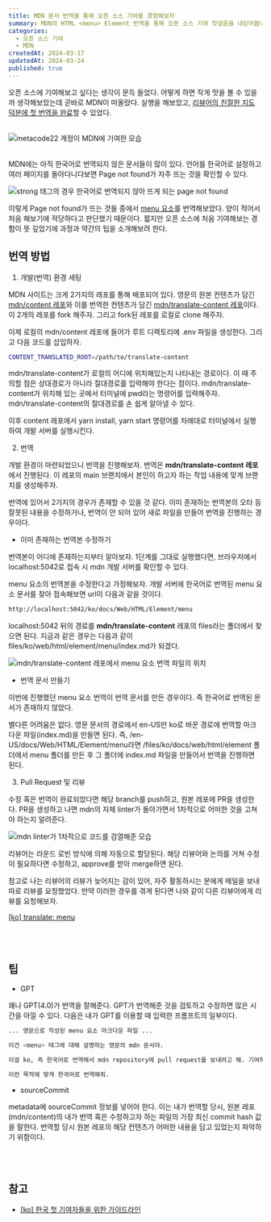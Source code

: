 ```yaml
---
title: MDN 문서 번역을 통해 오픈 소스 기여를 경험해보자
summary: MDN의 HTML <menu> Element 번역을 통해 오픈 소스 기여 첫걸음을 내딛어봅니다.
categories:
  - 오픈 소스 기여
  - MDN
createdAt: 2024-03-17
updatedAt: 2024-03-24
published: true
---
```


오픈 소스에 기여해보고 싶다는 생각이 문득 들었다. 어떻게 하면 작게 맛을 볼 수 있을까 생각해보았는데 곧바로 MDN이 떠올랐다. 실행을 해보았고, [리뷰어의 친절한 지도 덕분에 첫 번역을 완료](https://github.com/mdn/translated-content/pull/18621)할 수 있었다.

<br />

<div
  style={{
    position: 'relative',
    width: '100%',
    aspectRatio: '1228 / 285',
  }}>
  <Image
    src='/images/contents/contribute-to-mdn/contributed-by-metacode22.png'
    alt='metacode22 계정이 MDN에 기여한 모습'
    fill
    style={{ objectFit: 'cover', margin: 0 }}
  />
</div>

<br />

MDN에는 아직 한국어로 번역되지 않은 문서들이 많이 있다. 언어를 한국어로 설정하고 여러 페이지를 돌아다니다보면 Page not found가 자주 뜨는 것을 확인할 수 있다.

<div
  style={{
    position: 'relative',
    width: '100%',
    aspectRatio: '512 / 193',
  }}>
  <Image
    src='/images/contents/contribute-to-mdn/mdn-page-not-found.png'
    alt='strong 태그의 경우 한국어로 번역되지 않아 뜨게 되는 page not found'
    fill
    style={{ objectFit: 'cover', margin: 0 }}
  />
</div>

이렇게 Page not found가 뜨는 것들 중에서 [menu 요소](https://developer.mozilla.org/ko/docs/Web/HTML/Element/menu)를 번역해보았다. 양이 적어서 처음 해보기에 적당하다고 판단했기 때문이다. 짧지만 오픈 소스에 처음 기여해보는 경험이 뜻 깊었기에 과정과 약간의 팁을 소개해보려 한다.

## 번역 방법

1. 개발(번역) 환경 세팅

MDN 사이트는 크게 2가지의 레포를 통해 배포되어 있다. 영문의 원본 컨텐츠가 담긴 [mdn/content 레포](https://github.com/mdn/content)와 이를 번역한 컨텐츠가 담긴 [mdn/translate-content 레포](https://github.com/mdn/translated-content)이다. 이 2개의 레포를 fork 해주자. 그리고 fork된 레포를 로컬로 clone 해주자.

이제 로컬의 mdn/content 레포에 들어가 루트 디렉토리에 .env 파일을 생성한다. 그리고 다음 코드를 삽입하자.

```bash
CONTENT_TRANSLATED_ROOT=/path/to/translate-content
```

mdn/translate-content가 로컬의 어디에 위치해있는지 나타내는 경로이다. 이 때 주의할 점은 상대경로가 아니라 절대경로를 입력해야 한다는 점이다. mdn/translate-content가 위치해 있는 곳에서 터미널에 pwd라는 명령어를 입력해주자. mdn/translate-content의 절대경로를 손 쉽게 알아낼 수 있다.

이후 content 레포에서 yarn install, yarn start 명령어를 차례대로 터미널에서 실행하여 개발 서버를 실행시킨다.

2. 번역

개발 환경이 마련되었으니 번역을 진행해보자. 번역은 <strong>mdn/translate-content 레포</strong>에서 진행된다. 이 레포의 main 브랜치에서 본인이 하고자 하는 작업 내용에 맞게 브랜치를 생성해주자.

번역에 있어서 2가지의 경우가 존재할 수 있을 것 같다. 이미 존재하는 번역본의 오타 등 잘못된 내용을 수정하거나, 번역이 안 되어 있어 새로 파일을 만들어 번역을 진행하는 경우이다.

- 이미 존재하는 번역본 수정하기

번역본이 어디에 존재하는지부터 알아보자. 1단계를 그대로 실행했다면, 브라우저에서 localhost:5042로 접속 시 mdn 개발 서버를 확인할 수 있다.

menu 요소의 번역본을 수정한다고 가정해보자. 개발 서버에 한국어로 번역된 menu 요소 문서를 찾아 접속해보면 url이 다음과 같을 것이다.

```bash
http://localhost:5042/ko/docs/Web/HTML/Element/menu
```

localhost:5042 뒤의 경로를 <strong>mdn/translate-content</strong> 레포의 files라는 폴더에서 찾으면 된다. 지금과 같은 경우는 다음과 같이 files/ko/web/html/element/menu/index.md가 되겠다.

<div
  style={{
    position: 'relative',
    width: '100%',
    aspectRatio: '5 / 2',
  }}>
  <Image
    src='/images/contents/contribute-to-mdn/menu-element-path.png'
    alt='mdn/translate-content 레포에서 menu 요소 번역 파일의 위치'
    fill
    style={{ objectFit: 'cover', margin: 0 }}
  />
</div>

- 번역 문서 만들기

이번에 진행했던 menu 요소 번역이 번역 문서를 만든 경우이다. 즉 한국어로 번역된 문서가 존재하지 않았다.

별다른 어려움은 없다. 영문 문서의 경로에서 en-US만 ko로 바꾼 경로에 번역할 마크다운 파일(index.md)을 만들면 된다. 즉, /en-US/docs/Web/HTML/Element/menu라면 /files/ko/docs/web/html/element 폴더에서 menu 폴더를 만든 후 그 폴더에 index.md 파일을 만들어서 번역을 진행하면 된다.

3. Pull Request 및 리뷰

수정 혹은 번역이 완료되었다면 해당 branch를 push하고, 원본 레포에 PR을 생성한다. PR을 생성하고 나면 mdn의 자체 linter가 돌아가면서 1차적으로 어떠한 것을 고쳐야 하는지 알려준다.

<div
  style={{
    position: 'relative',
    width: '100%',
    aspectRatio: '927 / 728',
  }}>
  <Image
    src='/images/contents/contribute-to-mdn/mdn-linter-by-github-actions.png'
    alt='mdn linter가 1차적으로 코드를 검열해준 모습'
    fill
    style={{ objectFit: 'cover', margin: 0 }}
  />
</div>

리뷰어는 라운드 로빈 방식에 의해 자동으로 할당된다. 해당 리뷰어와 논의를 거쳐 수정이 필요하다면 수정하고, approve를 받아 merge하면 된다.

참고로 나는 리뷰어의 리뷰가 늦어지는 감이 있어, 자주 활동하시는 분에게 메일을 보내 따로 리뷰를 요청했었다. 만약 이러한 경우를 겪게 된다면 나와 같이 다른 리뷰어에게 리뷰를 요청해보자.

[[ko] translate: menu](https://github.com/mdn/translated-content/pull/18621)

<br />
<br />

## 팁

- GPT

꽤나 GPT(4.0)가 번역을 잘해준다. GPT가 번역해준 것을 검토하고 수정하면 많은 시간을 아낄 수 있다. 다음은 내가 GPT를 이용할 때 입력한 프롬프트의 일부이다.

```bash
... 영문으로 작성된 menu 요소 마크다운 파일 ...

이건 <menu> 태그에 대해 설명하는 영문의 mdn 문서야.

이걸 ko, 즉 한국어로 번역해서 mdn repository에 pull request를 보내려고 해. 기여하고 싶어서.

이런 목적에 맞게 한국어로 번역해줘.
```

- sourceCommit

metadata에 sourceCommit 정보를 넣어야 한다. 이는 내가 번역할 당시, 원본 레포(mdn/content)의 내가 번역 혹은 수정하고자 하는 파일의 가장 최신 commit hash 값을 말한다. 번역할 당시 원본 레포의 해당 컨텐츠가 어떠한 내용을 담고 있었는지 파악하기 위함이다.

<br />
<br />

## 참고

- [[ko] 한국 첫 기여자들을 위한 가이드라인](https://github.com/mdn/translated-content/issues/827)
